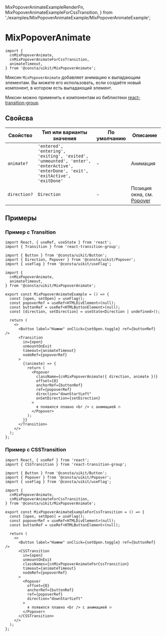   MixPopoverAnimateExampleRenderFn,
  MixPopoverAnimateExampleForCssTransition,
} from './examples/MixPopoverAnimateExample/MixPopoverAnimateExample';

<Meta title="Mixins|MixPopoverAnimate" id="MixPopoverAnimate" />

# MixPopoverAnimate

```tsx
import {
  cnMixPopoverAnimate,
  cnMixPopoverAnimateForCssTransition,
  animateTimeout,
} from '@consta/uikit/MixPopoverAnimate';
```

Миксин `MixPopoverAnimate` добавляет анимацию к выпадающим элементам. Вы можете его использовать, если создаёте новый компонент, в котором есть выпадающий элемент.

Миксин можно применить к компонентам из библиотеки [react-transition-group](http://reactcommunity.org/react-transition-group/).

## Свойсва

| Свойство     | Тип или варианты значения                                                                                                        | По умолчанию | Описание                                                                          |
| ------------ | -------------------------------------------------------------------------------------------------------------------------------- | ------------ | --------------------------------------------------------------------------------- |
| `animate?`   | `'entered', 'entering', 'exiting', 'exited', 'unmounted', 'enter', 'enterActive', 'enterDone', 'exit', 'exitActive', 'exitDone'` | -            | Анимация                                                                          |
| `direction?` | `Direction`                                                                                                                      | -            | Позиция окна, см. [Popover](?path=/docs/components-popover--playground#direction) |

## Примеры

### Пример c Transition

```tsx
import React, { useRef, useState } from 'react';
import { Transition } from 'react-transition-group';

import { Button } from '@consta/uikit/Button';
import { Direction, Popover } from '@consta/uikit/Popover';
import { useFlag } from '@consta/uikit/useFlag';

import {
  cnMixPopoverAnimate,
  animateTimeout,
} from '@consta/uikit/MixPopoverAnimate';

export const MixPopoverAnimateExample = () => {
  const [open, setOpen] = useFlag();
  const popoverRef = useRef<HTMLDivElement>(null);
  const buttonRef = useRef<HTMLButtonElement>(null);
  const [direction, setDirection] = useState<Direction | undefined>();

  return (
    <>
      <Button label="Нажми" onClick={setOpen.toggle} ref={buttonRef} />
      <Transition
        in={open}
        unmountOnExit
        timeout={animateTimeout}
        nodeRef={popoverRef}
      >
        {(animate) => {
          return (
            <Popover
              className={cnMixPopoverAnimate({ direction, animate })}
              offset={8}
              anchorRef={buttonRef}
              ref={popoverRef}
              direction="downStartLeft"
              onSetDirection={setDirection}
            >
              я появился плавно <br /> c анимацией 🔥
            </Popover>
          );
        }}
      </Transition>
    </>
  );
};
```

<MixPopoverAnimateExampleRenderFn />

### Пример c CSSTransition

```tsx
import React, { useRef } from 'react';
import { CSSTransition } from 'react-transition-group';

import { Button } from '@consta/uikit/Button';
import { Popover } from '@consta/uikit/Popover';
import { useFlag } from '@consta/uikit/useFlag';

import {
  cnMixPopoverAnimate,
  cnMixPopoverAnimateForCssTransition,
} from '@consta/uikit/MixPopoverAnimate';

export const MixPopoverAnimateExampleForCssTransition = () => {
  const [open, setOpen] = useFlag();
  const popoverRef = useRef<HTMLDivElement>(null);
  const buttonRef = useRef<HTMLButtonElement>(null);

  return (
    <>
      <Button label="Нажми" onClick={setOpen.toggle} ref={buttonRef} />
      <CSSTransition
        in={open}
        unmountOnExit
        classNames={cnMixPopoverAnimateForCssTransition}
        timeout={animateTimeout}
        nodeRef={popoverRef}
      >
        <Popover
          offset={8}
          anchorRef={buttonRef}
          ref={popoverRef}
          direction="downStartLeft"
        >
          я появился плавно <br /> c анимацией 🔥
        </Popover>
      </CSSTransition>
    </>
  );
};
```

<MixPopoverAnimateExampleForCssTransition />
